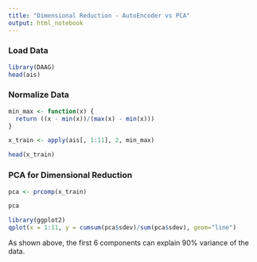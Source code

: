 ```yaml
---
title: "Dimensional Reduction - AutoEncoder vs PCA"
output: html_notebook
---
```


### Load Data
```r
library(DAAG)
head(ais)
```

### Normalize Data
```r
min_max <- function(x) {
  return ((x - min(x))/(max(x) - min(x)))
}

x_train <- apply(ais[, 1:11], 2, min_max)

head(x_train)
```

### PCA for Dimensional Reduction
```r
pca <- prcomp(x_train)

pca
```

```r
library(ggplot2)
qplot(x = 1:11, y = cumsum(pca$sdev)/sum(pca$sdev), geom="line")
```
As shown above, the first 6 components can explain 90% variance of the data.
